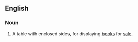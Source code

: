 ==English==

===Noun===
{{en-noun}}

# A table with enclosed sides, for displaying [[book]]s for [[sale]].